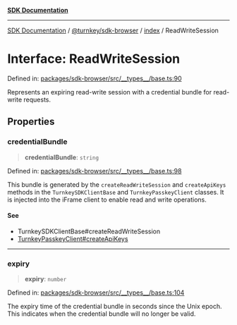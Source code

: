 [**SDK Documentation**](../../../../README.mdx)

***

[SDK Documentation](../../../../packages.mdx) / [@turnkey/sdk-browser](../../README.mdx) / [index](../README.mdx) / ReadWriteSession

# Interface: ReadWriteSession

Defined in: [packages/sdk-browser/src/\_\_types\_\_/base.ts:90](https://github.com/tkhq/sdk/blob/e1b1a69bdd608320aaf03cc2dbbf68dc0c52b28d/packages/sdk-browser/src/__types__/base.ts#L90)

Represents an expiring read-write session with a credential bundle for read-write requests.

## Properties

### credentialBundle

> **credentialBundle**: `string`

Defined in: [packages/sdk-browser/src/\_\_types\_\_/base.ts:98](https://github.com/tkhq/sdk/blob/e1b1a69bdd608320aaf03cc2dbbf68dc0c52b28d/packages/sdk-browser/src/__types__/base.ts#L98)

This bundle is generated by the `createReadWriteSession` and `createApiKeys` methods in the `TurnkeySDKClientBase` and `TurnkeyPasskeyClient` classes.
It is injected into the iFrame client to enable read and write operations.

#### See

 - TurnkeySDKClientBase#createReadWriteSession
 - [TurnkeyPasskeyClient#createApiKeys](../classes/TurnkeyPasskeyClient.mdx#createapikeys)

***

### expiry

> **expiry**: `number`

Defined in: [packages/sdk-browser/src/\_\_types\_\_/base.ts:104](https://github.com/tkhq/sdk/blob/e1b1a69bdd608320aaf03cc2dbbf68dc0c52b28d/packages/sdk-browser/src/__types__/base.ts#L104)

The expiry time of the credential bundle in seconds since the Unix epoch.
This indicates when the credential bundle will no longer be valid.
